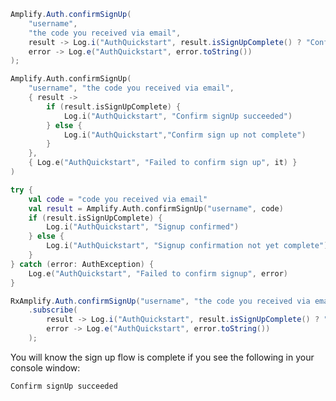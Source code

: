 <BlockSwitcher>
<Block name="Java">

```java
Amplify.Auth.confirmSignUp(
    "username",
    "the code you received via email",
    result -> Log.i("AuthQuickstart", result.isSignUpComplete() ? "Confirm signUp succeeded" : "Confirm sign up not complete"),
    error -> Log.e("AuthQuickstart", error.toString())
);
```

</Block>
<Block name="Kotlin - Callbacks">

```kotlin
Amplify.Auth.confirmSignUp(
    "username", "the code you received via email",
    { result ->
        if (result.isSignUpComplete) {
            Log.i("AuthQuickstart", "Confirm signUp succeeded")
        } else {
            Log.i("AuthQuickstart","Confirm sign up not complete")
        }
    },
    { Log.e("AuthQuickstart", "Failed to confirm sign up", it) }
)
```

</Block>
<Block name="Kotlin - Coroutines">

```kotlin
try {
    val code = "code you received via email"
    val result = Amplify.Auth.confirmSignUp("username", code)
    if (result.isSignUpComplete) {
        Log.i("AuthQuickstart", "Signup confirmed")
    } else {
        Log.i("AuthQuickstart", "Signup confirmation not yet complete")
    }
} catch (error: AuthException) {
    Log.e("AuthQuickstart", "Failed to confirm signup", error)
}
```

</Block>
<Block name="RxJava">

```java
RxAmplify.Auth.confirmSignUp("username", "the code you received via email")
    .subscribe(
        result -> Log.i("AuthQuickstart", result.isSignUpComplete() ? "Confirm signUp succeeded" : "Confirm sign up not complete"),
        error -> Log.e("AuthQuickstart", error.toString())
    );
```

</Block>
</BlockSwitcher>

You will know the sign up flow is complete if you see the following in your console window:

```console
Confirm signUp succeeded
```
